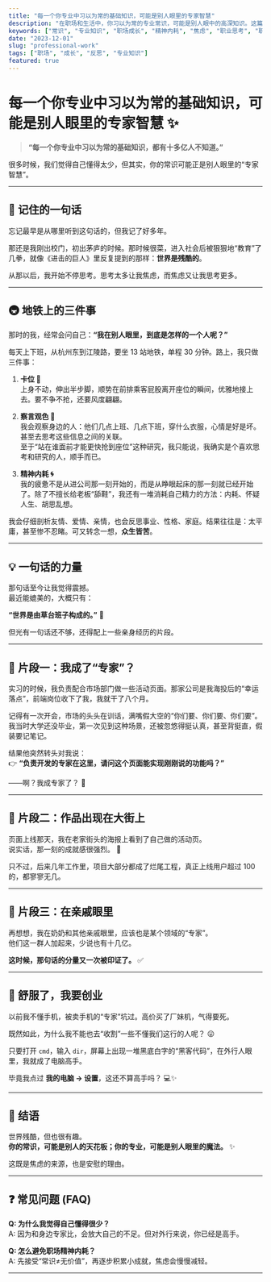 ```yaml
---
title: "每一个你专业中习以为常的基础知识，可能是别人眼里的专家智慧"
description: "在职场和生活中，你习以为常的专业常识，可能是别人眼中的高深知识。这篇文章结合实习经历、地铁观察和亲身故事，探讨常识与专业的差距，以及这种差距带来的焦虑与机会。"
keywords: ["常识", "专业知识", "职场成长", "精神内耗", "焦虑", "职业思考", "职场故事", "自我反思"]
date: "2023-12-01"
slug: "professional-work"
tags: ["职场", "成长", "反思", "专业知识"]
featured: true
---
```


# 每一个你专业中习以为常的基础知识，可能是别人眼里的专家智慧 ✨

> **“每一个你专业中习以为常的基础知识，都有十多亿人不知道。”**

很多时候，我们觉得自己懂得太少，但其实，你的常识可能正是别人眼里的“专家智慧”。  

---

## 📝 记住的一句话  

忘记最早是从哪里听到这句话的，但我记了好多年。  

那还是我刚出校门，初出茅庐的时候。那时候很菜，进入社会后被狠狠地“教育”了几拳，就像《进击的巨人》里反复提到的那样：**世界是残酷的**。  

从那以后，我开始不停思考。思考太多让我焦虑，而焦虑又让我思考更多。  

---

## 🚇 地铁上的三件事  

那时的我，经常会问自己：**“我在别人眼里，到底是怎样的一个人呢？”**  

每天上下班，从杭州东到江陵路，要坐 13 站地铁，单程 30 分钟。路上，我只做三件事：  

1. **卡位 🎯**  
   上身不动，伸出半步脚，顺势在前排乘客屁股离开座位的瞬间，优雅地接上去。要不争不抢，还要风度翩翩。  

2. **察言观色 👀**  
   我会观察身边的人：他们几点上班、几点下班，穿什么衣服，心情是好是坏。甚至去思考这些信息之间的关联。  
   至于“站在谁面前才能更快抢到座位”这种研究，我只能说，我确实是个喜欢思考和研究的人，顺手而已。  

3. **精神内耗 🌀**  
   我的疲惫不是从进公司那一刻开始的，而是从睁眼起床的那一刻就已经开始了。除了不擅长给老板“舔鞋”，我还有一堆消耗自己精力的方法：内耗、怀疑人生、胡思乱想。  

我会仔细剖析友情、爱情、亲情，也会反思事业、性格、家庭。结果往往是：太平庸，甚至惨不忍睹。可又转念一想，**众生皆苦**。  

---

## 💡 一句话的力量  

那句话至今让我觉得震撼。  
最近能媲美的，大概只有：  

**“世界是由草台班子构成的。”** 🎪  

但光有一句话还不够，还得配上一些亲身经历的片段。  

---

## 📌 片段一：我成了“专家”？  

实习的时候，我负责配合市场部门做一些活动页面。那家公司是我海投后的“幸运落点”，前端岗位收下了我，我就干了八个月。  

记得有一次开会，市场的头头在训话，满嘴假大空的“你们要、你们要、你们要”。  
我当时大学还没毕业，第一次见到这种场景，还被忽悠得挺认真，甚至背挺直，假装要记笔记。  

结果他突然转头对我说：  
👉 **“负责开发的专家在这里，请问这个页面能实现刚刚说的功能吗？”**  

——啊？我成专家了？ 🤯  

---

## 📌 片段二：作品出现在大街上  

页面上线那天，我在老家街头的海报上看到了自己做的活动页。  
说实话，那一刻的成就感很强烈。 💪  

只不过，后来几年工作里，项目大部分都成了烂尾工程，真正上线用户超过 100 的，都寥寥无几。  

---

## 📌 片段三：在亲戚眼里  

再想想，我在奶奶和其他亲戚眼里，应该也是某个领域的“专家”。  
他们这一群人加起来，少说也有十几亿。  

**这时候，那句话的分量又一次被印证了。** ✅  

---

## 🚀 舒服了，我要创业  

以前我不懂手机，被卖手机的“专家”坑过。高价买了厂妹机，气得要死。  

既然如此，为什么我不能也去“收割”一些不懂我们这行的人呢？ 😛  

只要打开 `cmd`，输入 `dir`，屏幕上出现一堆黑底白字的“黑客代码”，在外行人眼里，我就成了电脑高手。  

毕竟我点过 **我的电脑 → 设置**，这还不算高手吗？ 💻✨  

---

## 🎯 结语  

世界残酷，但也很有趣。  
**你的常识，可能是别人的天花板；你的专业，可能是别人眼里的魔法。** ✨  

这既是焦虑的来源，也是安慰的理由。  

---

## ❓ 常见问题 (FAQ)

**Q: 为什么我觉得自己懂得很少？**  
A: 因为和身边专家比，会放大自己的不足。但对外行来说，你已经是高手。  

**Q: 怎么避免职场精神内耗？**  
A: 先接受“常识≠无价值”，再逐步积累小成就，焦虑会慢慢减轻。  

---
